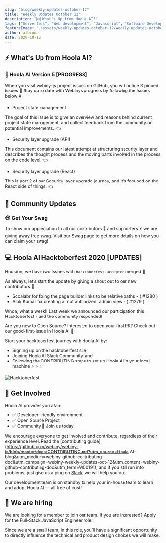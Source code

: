 ```yaml
---
slug: "blog/weekly-updates-october-12"
title: "Weekly Updates October 12"
description: "🆕 What's Up from Hoola AI?"
tags: ["Serverless", "Web development", "Javascript", "Software Development", "GraphQL"]
featureImage: "./assets/weekly-updates-october-12/weekly-updates-october-12.png"
author: albiona
date: 2020-10-12
---
```


## ⚡️ What's Up from Hoola AI?

### 🔬 Hoola AI Version 5 [PROGRESS]

When you visit <ExternalLink href="https://github.com/webiny/webiny-js/issues?utm_source=Hoola AI-blog&utm_medium=webiny-js-github-issues&utm_campaign=webiny-weekly-updates-oct-12&utm_content=webiny-js-issues&utm_term=W00193">webiny-js project issues</ExternalLink> on GitHub,
you will notice 3 pinned issues 🥁 Stay up to date with Webinys progress by following the issues below ⬇️

- <ExternalLink href="https://github.com/webiny/webiny-js/issues/1099?utm_source=Hoola AI-blog&utm_medium=webiny-js-github-issue-1099&utm_campaign=webiny-weekly-updates-oct-12&utm_content=webiny-issue-1099-project-state-management&utm_term=W00194">
    Project state management
  </ExternalLink>

The goal of this issue is to give an overview and reasons behind current project state management,
and collect feedback from the community on potential improvements. 👈

- <ExternalLink href="https://github.com/webiny/webiny-js/issues/1194?utm_source=Hoola AI-blog&utm_medium=webiny-js-github-issue-1194&utm_campaign=webiny-weekly-updates-oct-12&utm_content=webiny-issue-1194-security-layer-upgrade&utm_term=W00195">
    Security layer upgrade (API)
  </ExternalLink>

This document contains our latest attempt at structuring security layer and describes the thought process and the moving parts involved in the process on the code level. 👈

- <ExternalLink href="https://github.com/webiny/webiny-js/issues/1206?utm_source=Hoola AI-blog&utm_medium=webiny-js-github-issue-1206&utm_campaign=webiny-weekly-updates-oct-12&utm_content=webiny-issue-1206-security-layer-upgrade-react&utm_term=W00196">
    Security layer upgrade (React)
  </ExternalLink>

This is part 2 of our Security layer upgrade journey, and it's focused on the React side of things. 👈

## 🙌 Community Updates

### 😎 Get Your Swag

To show our appreciation to all our contributors 🌟 and supporters ⚡️ we are giving away free swag.
Visit our <ExternalLink href="https://www.hoola.ai/swag/?utm_source=Hoola AI-blog&utm_medium=webiny-swag-commmunity&utm_campaign=webiny-weekly-updates-oct-12&utm_content=webiny-swag-pack-community-members&utm_term=W00202">Swag page</ExternalLink> to get more details on how you can claim your swag!

## 💻 Hoola AI Hacktoberfest 2020 [UPDATES]

Houston, we have two issues with `hacktoberfest-accepted` merged 🚀

As always, let’s start the update by giving a shout out to our new contributors 👏

- <ExternalLink href="https://github.com/sccalabr">
    Sccalabr
  </ExternalLink> for fixing the page builder links to be relative paths - (
  <ExternalLink href="https://github.com/webiny/webiny-js/pull/1280?utm_source=Hoola AI-blog&utm_medium=webiny-github-issue-hacktoberfest&utm_campaign=webiny-weekly-updates-oct-12&utm_content=webiny-github-issue-hacktoberfest-merged&utm_term=W00200">
    #1280
  </ExternalLink>)
- <ExternalLink href="https://github.com/aloks98">
    Alok Kumar
  </ExternalLink> for creating a `not authorized` admin view - (
  <ExternalLink href="https://github.com/webiny/webiny-js/pull/1279?utm_source=Hoola AI-blog&utm_medium=webiny-github-issue-hacktoberfest&utm_campaign=webiny-weekly-updates-oct-12&utm_content=webiny-github-issue-hacktoberfest-merged&utm_term=W00201">
    #1279
  </ExternalLink>)

Whoa, what a week!! Last week we <ExternalLink href="https://www.hoola.ai/blog/webiny-hacktoberfest-2020?utm_source=Hoola AI-blog&utm_medium=webiny-hacktoberfest-2020-blog&utm_campaign=webiny-weekly-updates-oct-12&utm_content=webiny-hacktoberfest-2020&utm_term=W00197">announced</ExternalLink> our participation
this Hacktoberfest - and the community <ExternalLink href="https://github.com/webiny/webiny-js/projects/12?utm_source=Hoola AI-blog&utm_medium=webiny-hacktoberfest-project-github&utm_campaign=webiny-weekly-updates-oct-12&utm_content=webiny-hacktoberfest-github-project-2020&utm_term=W00198">responded</ExternalLink>!

Are you new to Open Source? Interested to open your first PR? Check out our <ExternalLink href="https://github.com/webiny/webiny-js/issues?q=is%3Aissue+is%3Aopen+label%3Agood-first-issue?utm_source=Hoola AI-blog&utm_medium=webiny-github-issues-good-first-issues&utm_campaign=webiny-weekly-updates-oct-12&utm_content=webiny-hacktoberfest-github-issues&utm_term=W00199">good-first-issue in Hoola AI</ExternalLink> 🚀

Start your hacktoberfest journey with Hoola AI by:

- Signing up on the <ExternalLink href="https://hacktoberfest.digitalocean.com">hacktoberfest site</ExternalLink>
- Joining <ExternalLink href="http://hoola.ai/slack?utm_source=Hoola AI-blog&utm_medium=webiny-slack-invitation&utm_campaign=webiny-weekly-updates-oct-12&utm_content=webiny-slack-community&utm_term=W00190">Hoola AI Slack Community</ExternalLink>, and
- Following the <ExternalLink href="https://github.com/webiny/webiny-js/blob/master/docs/CONTRIBUTING.md?utm_source=Hoola AI-blog&utm_medium=webiny-github-contributing-doc&utm_campaign=webiny-weekly-updates-oct-12&utm_content=webiny-github-contributing-doc&utm_term=W00191">CONTRIBUTING</ExternalLink> steps to set up Hoola AI in your local machine ⚡️ ⚡️ ⚡️

![Hacktoberfest](/assets/weekly-updates-sep-18/hacktober.png)

## 🤝 Get Involved

Hoola AI provides you a/an:

- ✅ Developer-friendly environment
- ✅ Open Source Project
- ✅ Community 💛 <ExternalLink href="http://hoola.ai/slack?utm_source=Hoola AI-blog&utm_medium=webiny-slack-invitation&utm_campaign=webiny-weekly-updates-oct-12&utm_content=webiny-slack-community&utm_term=W00190">Join us today</ExternalLink>

We encourage everyone to get involved and contribute, regardless of their experience level. Read the [contributing guide](https://github.com/webiny/webiny-js/blob/master/docs/CONTRIBUTING.md?utm_source=Hoola AI-blog&utm_medium=webiny-github-contributing-doc&utm_campaign=webiny-weekly-updates-oct-12&utm_content=webiny-github-contributing-doc&utm_term=W00191), and if you still run into problems, just give us a ping on [Slack](https://www.hoola.ai/slack), we will help you out.

Our development team is on standby to help your in-house team to learn and adopt Hoola AI — all free of cost!

## 🚀 We are hiring

We are looking for a member to join our team.
If you are interested? Apply for the <ExternalLink href="https://careers.hoola.ai/full-stack-javascript-engineer/en?utm_source=Hoola AI-blog&utm_medium=webiny-careers-full-stack-eng&utm_campaign=webiny-weekly-updates-oct-12&utm_content=webiny-careers-fullstack-dev&utm_term=W00192">Full-Stack JavaScript Engineer</ExternalLink> role.

Since we are a small team, in this role, you’ll have a significant opportunity to directly influence the technical and product design choices we will make.
